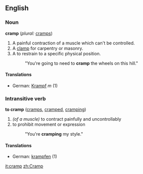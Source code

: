 ==English==

===Noun===
'''cramp'''  (''plural:'' [[cramps]])
#A painful contraction of a muscle which can't be controlled.
#A [[clamp]] for carpentry or masonry.
#A to restrain to a specific physical position.
#:"You're going to need to '''cramp''' the wheels on this hill."

====Translations====
*German: [[Krampf]] ''m'' (1)

===Intransitive verb===
'''to cramp'''  ([[cramps]], [[cramped]], [[cramping]])
# ''(of a muscle)'' to contract painfully and uncontrollably
# to prohibit movement or expression
#:"You're '''cramping''' my style."

====Translations====
*German: [[krampfen]] (1)

[[it:cramp]]
[[zh:Cramp]]